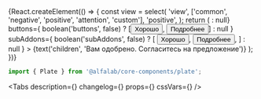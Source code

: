 


<Meta title='Компоненты/Прочие компоненты/Plate' component={Plate} />

<!-- Canvas -->

<Story name='Plate'>
    {React.createElement(() => {
        const view = select(
            'view',
            ['common', 'negative', 'positive', 'attention', 'custom'],
            'positive',
        );
        return (
            <Plate
                view={view}
                title={text('title', 'Поздравляем, полный успех')}
                foldable={boolean('foldable', false)}
                hasCloser={boolean('hasCloser', false)}
                rounded={boolean('rounded', true)}
                border={boolean('border', view !== 'custom')}
                shadow={boolean('shadow', false)}
                limitContentWidth={boolean('limitContentWidth', true)}
                titleView={select('titleView', ['bold', 'light'])}
                leftAddons={boolean('leftAddons', true) ? <CheckmarkOnCircleMIcon /> : null}
                buttons={
                    boolean('buttons', false)
                        ? [<Button view='primary'>Хорошо</Button>, <Button>Подробнее</Button>]
                        : null
                }
                subAddons={
                    boolean('subAddons', false)
                        ? [
                              <Button view='link' size='xxs'>
                                  Хорошо
                              </Button>,
                              <Button view='secondary' size='xxs'>
                                  Подробнее
                              </Button>,
                          ]
                        : null
                }
            >
                {text('children', 'Вам одобрено. Согласитесь на предложение')}
            </Plate>
        );
    })}
</Story>

<!-- Docs -->

<ComponentHeader
    name='Plate'
    version={version}
    package='@alfalab/core-components/plate'
    design='https://www.figma.com/file/cdNnkh2QdxuvYLrBm4cubM/Web-%3A%3A-Core-Default-Components?node-id=315%3A38165'
/>

```jsx
import { Plate } from '@alfalab/core-components/plate';
```

<Tabs
    description={<Description />}
    changelog={<Changelog />}
    props={<ArgsTable of={PlateTS} />}
    cssVars={<CssVars css={styles} />}
/>
